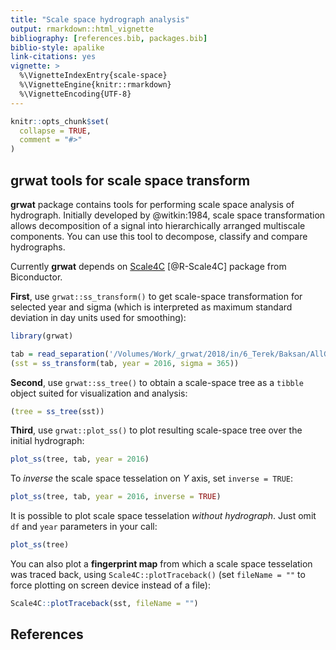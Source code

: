 ```yaml
---
title: "Scale space hydrograph analysis"
output: rmarkdown::html_vignette
bibliography: [references.bib, packages.bib]
biblio-style: apalike
link-citations: yes
vignette: >
  %\VignetteIndexEntry{scale-space}
  %\VignetteEngine{knitr::rmarkdown}
  %\VignetteEncoding{UTF-8}
---
```


```r
knitr::opts_chunk$set(
  collapse = TRUE,
  comment = "#>"
)
```

## grwat tools for scale space transform

 __grwat__ package contains tools for performing scale space analysis of hydrograph. Initially developed by @witkin:1984, scale space transformation allows decomposition of a signal into hierarchically arranged multiscale components. You can use this tool to decompose, classify and compare hydrographs.

Currently __grwat__ depends on [Scale4C](https://bioconductor.org/packages/release/bioc/html/Scale4C.html) [@R-Scale4C] package from Biconductor.

__First__, use `grwat::ss_transform()` to get scale-space transformation for selected year and sigma (which is interpreted as maximum standard deviation in day units used for smoothing):

```r
library(grwat)

tab = read_separation('/Volumes/Work/_grwat/2018/in/6_Terek/Baksan/AllGrWat.txt')
(sst = ss_transform(tab, year = 2016, sigma = 365))
```

__Second__, use `grwat::ss_tree()` to obtain a scale-space tree as a `tibble` object suited for visualization and analysis:
```r
(tree = ss_tree(sst))
```

__Third__, use `grwat::plot_ss()` to plot resulting scale-space tree over the initial hydrograph:
```r
plot_ss(tree, tab, year = 2016)
```

To _inverse_ the scale space tesselation on _Y_ axis, set `inverse = TRUE`:
```r
plot_ss(tree, tab, year = 2016, inverse = TRUE)
```

It is possible to plot scale space tesselation _without hydrograph_. Just omit `df` and `year` parameters in your call:
```r
plot_ss(tree)
```

You can also plot a __fingerprint map__ from which a scale space tesselation was traced back, using `Scale4C::plotTraceback()` (set `fileName = ""` to force plotting on screen device instead of a file):
```r
Scale4C::plotTraceback(sst, fileName = "")
```


## References